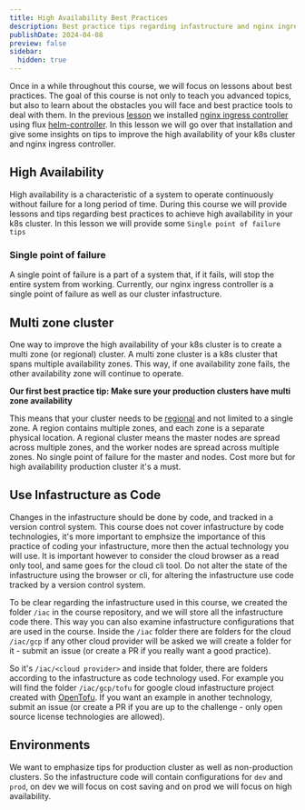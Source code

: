 ```yaml
---
title: High Availability Best Practices
description: Best practice tips regarding infastructure and nginx ingress controller high availability.
publishDate: 2024-04-08
preview: false
sidebar:
  hidden: true
---
```


Once in a while throughout this course, we will focus on lessons about best practices.
The goal of this course is not only to teach you advanced topics, but also to learn about the obstacles you will face and best practice tools to deal with them.
In the previous [lesson](https://www.academeez.com/en/course/kubernetes/flux/helm-controller) we installed [nginx ingress controller](https://docs.nginx.com/nginx-ingress-controller/installation/installing-nic/installation-with-helm/) using flux [helm-controller](https://fluxcd.io/flux/components/helm/).
In this lesson we will go over that installation and give some insights on tips to improve the high availability of your k8s cluster and nginx ingress controller.

## High Availability

High availability is a characteristic of a system to operate continuously without failure for a long period of time.
During this course we will provide lessons and tips regarding best practices to achieve high availability in your k8s cluster.
In this lesson we will provide some `Single point of failure tips`

### Single point of failure

A single point of failure is a part of a system that, if it fails, will stop the entire system from working.
Currently, our nginx ingress controller is a single point of failure as well as our cluster infastructure.

## Multi zone cluster

One way to improve the high availability of your k8s cluster is to create a multi zone (or regional) cluster.
A multi zone cluster is a k8s cluster that spans multiple availability zones.
This way, if one availability zone fails, the other availability zone will continue to operate.

**Our first best practice tip: Make sure your production clusters have multi zone availability**

This means that your cluster needs to be [regional](https://cloud.google.com/kubernetes-engine/docs/concepts/regional-clusters) and not limited to a single zone.
A region contains multiple zones, and each zone is a separate physical location.
A regional cluster means the master nodes are spread across multiple zones, and the worker nodes are spread across multiple zones.
No single point of failure for the master and nodes.
Cost more but for high availability production cluster it's a must.

## Use Infastructure as Code

Changes in the infastructure should be done by code, and tracked in a version control system.
This course does not cover infastructure by code technologies, it's more important to emphsize the importance of this practice of coding your infastructure, more then the actual technology you will use.
It is important however to consider the cloud browser as a read only tool, and same goes for the cloud cli tool. Do not alter the state of the infastructure using the browser or cli, for altering the infastructure use code tracked by a version control system.

To be clear regarding the infastructure used in this course, we created the folder `/iac` in the course repository, and we will store all the infastructure code there.
This way you can also examine infastructure configurations that are used in the course.
Inside the `/iac` folder there are folders for the cloud `/iac/gcp` if any other cloud provider will be asked we will create a folder for it - submit an issue (or create a PR if you really want a good practice).

So it's `/iac/<cloud provider>` and inside that folder, there are folders according to the infastructure as code technology used.
For example you will find the folder `/iac/gcp/tofu` for google cloud infastructure project created with [OpenTofu](https://opentofu.org/).
If you want an example in another technology, submit an issue (or create a PR if you are up to the challenge - only open source license technologies are allowed).

## Environments

We want to emphasize tips for production cluster as well as non-production clusters.
So the infastructure code will contain configurations for `dev` and `prod`, on dev we will focus on cost saving and on prod we will focus on high availability.


